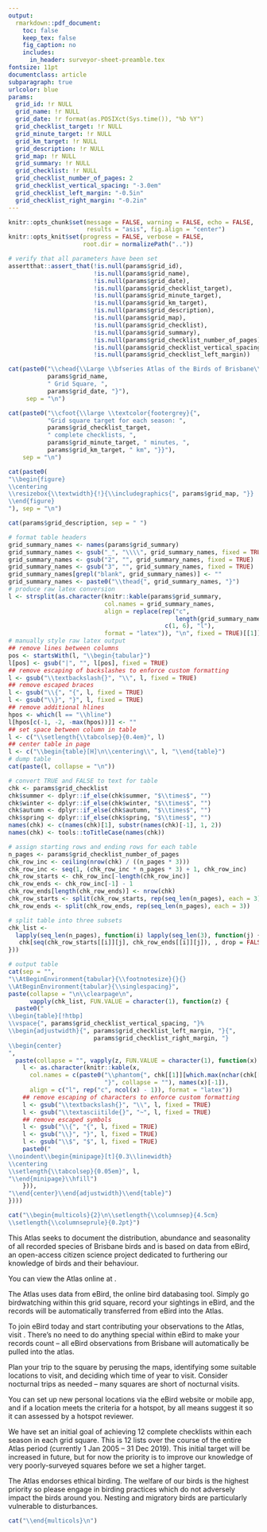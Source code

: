 ```yaml
---
output:
  rmarkdown::pdf_document:
    toc: false
    keep_tex: false
    fig_caption: no
    includes:
      in_header: surveyor-sheet-preamble.tex
fontsize: 11pt
documentclass: article
subparagraph: true
urlcolor: blue
params:
  grid_id: !r NULL
  grid_name: !r NULL
  grid_date: !r format(as.POSIXct(Sys.time()), "%b %Y")
  grid_checklist_target: !r NULL
  grid_minute_target: !r NULL
  grid_km_target: !r NULL
  grid_description: !r NULL
  grid_map: !r NULL
  grid_summary: !r NULL
  grid_checklist: !r NULL
  grid_checklist_number_of_pages: 2
  grid_checklist_vertical_spacing: "-3.0em"
  grid_checklist_left_margin: "-0.5in"
  grid_checklist_right_margin: "-0.2in"
---
```


```r
knitr::opts_chunk$set(message = FALSE, warning = FALSE, echo = FALSE,
                      results = "asis", fig.align = "center")
knitr::opts_knit$set(progress = FALSE, verbose = FALSE,
                     root.dir = normalizePath(".."))
```

```r
# verify that all parameters have been set
assertthat::assert_that(!is.null(params$grid_id),
                        !is.null(params$grid_name),
                        !is.null(params$grid_date),
                        !is.null(params$grid_checklist_target),
                        !is.null(params$grid_minute_target),
                        !is.null(params$grid_km_target),
                        !is.null(params$grid_description),
                        !is.null(params$grid_map),
                        !is.null(params$grid_checklist),
                        !is.null(params$grid_summary),
                        !is.null(params$grid_checklist_number_of_pages),
                        !is.null(params$grid_checklist_vertical_spacing),
                        !is.null(params$grid_checklist_left_margin))
```

```r
cat(paste0("\\chead{\\Large \\bfseries Atlas of the Birds of Brisbane\\\\",
           params$grid_name,
           " Grid Square, ",
           params$grid_date, "}"),
     sep = "\n")
```

```r
cat(paste0("\\cfoot{\\large \\textcolor{footergrey}{",
           "Grid square target for each season: ",
           params$grid_checklist_target,
           " complete checklists, ",
           params$grid_minute_target, " minutes, ",
           params$grid_km_target, " km", "}}"),
    sep = "\n")
```
```r
cat(paste0(
"\\begin{figure}
\\centering
\\resizebox{\\textwidth}{!}{\\includegraphics{", params$grid_map, "}}
\\end{figure}
"), sep = "\n")
```

```r
cat(params$grid_description, sep = " ")
```

```r
# format table headers
grid_summary_names <- names(params$grid_summary)
grid_summary_names <- gsub("_", "\\\\", grid_summary_names, fixed = TRUE)
grid_summary_names <- gsub("2", "", grid_summary_names, fixed = TRUE)
grid_summary_names <- gsub("3", "", grid_summary_names, fixed = TRUE)
grid_summary_names[grepl("blank", grid_summary_names)] <- ""
grid_summary_names <- paste0("\\thead{", grid_summary_names, "}")
# produce raw latex conversion
l <- strsplit(as.character(knitr::kable(params$grid_summary,
                           col.names = grid_summary_names,
                           align = replace(rep("c",
                                               length(grid_summary_names)),
                                            c(1, 6), "l"),
                           format = "latex")), "\n", fixed = TRUE)[[1]]
# manually style raw latex output
## remove lines between columns
pos <- startsWith(l, "\\begin{tabular}")
l[pos] <- gsub("|", "", l[pos], fixed = TRUE)
## remove escaping of backslashes to enforce custom formatting
l <- gsub("\\textbackslash{}", "\\", l, fixed = TRUE)
## remove escaped braces
l <- gsub("\\{", "{", l, fixed = TRUE)
l <- gsub("\\}", "}", l, fixed = TRUE)
## remove additional hlines
hpos <- which(l == "\\hline")
l[hpos[c(-1, -2, -max(hpos))]] <- ""
## set space between column in table
l <- c("\\setlength{\\tabcolsep}{0.4em}", l)
## center table in page
l <- c("\\begin{table}[H]\n\\centering\\", l, "\\end{table}")
# dump table
cat(paste(l, collapse = "\n"))
```

\clearpage

\setlength{\footskip}{0.2\footskip}

```r
# convert TRUE and FALSE to text for table
chk <- params$grid_checklist
chk$summer <- dplyr::if_else(chk$summer, "$\\times$", "")
chk$winter <- dplyr::if_else(chk$winter, "$\\times$", "")
chk$autumn <- dplyr::if_else(chk$autumn, "$\\times$", "")
chk$spring <- dplyr::if_else(chk$spring, "$\\times$", "")
names(chk) <- c(names(chk)[1], substr(names(chk)[-1], 1, 2))
names(chk) <- tools::toTitleCase(names(chk))

# assign starting rows and ending rows for each table
n_pages <- params$grid_checklist_number_of_pages
chk_row_inc <- ceiling(nrow(chk) / ((n_pages * 3)))
chk_row_inc <- seq(1, (chk_row_inc * n_pages * 3) + 1, chk_row_inc)
chk_row_starts <- chk_row_inc[-length(chk_row_inc)]
chk_row_ends <- chk_row_inc[-1] - 1
chk_row_ends[length(chk_row_ends)] <- nrow(chk)
chk_row_starts <- split(chk_row_starts, rep(seq_len(n_pages), each = 3))
chk_row_ends <- split(chk_row_ends, rep(seq_len(n_pages), each = 3))

# split table into three subsets
chk_list <-
  lapply(seq_len(n_pages), function(i) lapply(seq_len(3), function(j) {
   chk[seq(chk_row_starts[[i]][j], chk_row_ends[[i]][j]), , drop = FALSE]
}))

# output table
cat(sep = "",
"\\AtBeginEnvironment{tabular}{\\footnotesize}{}{}
\\AtBeginEnvironment{tabular}{\\singlespacing}",
paste(collapse = "\n\\clearpage\n",
      vapply(chk_list, FUN.VALUE = character(1), function(z) {
  paste0("
\\begin{table}[!htbp]
\\vspace{", params$grid_checklist_vertical_spacing, "}%
\\begin{adjustwidth}{", params$grid_checklist_left_margin, "}{",
                        params$grid_checklist_right_margin, "}
\\begin{center}
",
  paste(collapse = "", vapply(z, FUN.VALUE = character(1), function(x) {
    l <- as.character(knitr::kable(x,
      col.names = c(paste0("\\phantom{", chk[[1]][which.max(nchar(chk[[1]]))],
                           "}", collapse = ""), names(x)[-1]),
      align = c("l", rep("c", ncol(x) - 1)), format = "latex"))
    ## remove escaping of characters to enforce custom formatting
    l <- gsub("\\textbackslash{}", "\\", l, fixed = TRUE)
    l <- gsub("\\textasciitilde{}", "~", l, fixed = TRUE)
    ## remove escaped symbols
    l <- gsub("\\{", "{", l, fixed = TRUE)
    l <- gsub("\\}", "}", l, fixed = TRUE)
    l <- gsub("\\$", "$", l, fixed = TRUE)
    paste0("
\\noindent\\begin{minipage}[t]{0.3\\linewidth}
\\centering
\\setlength{\\tabcolsep}{0.05em}", l,
"\\end{minipage}\\hfill")
    })),
"\\end{center}\\end{adjustwidth}\\end{table}")
})))
```

\clearpage

\AtBeginEnvironment{multicols}{\normalsize}{}{}
\AtBeginEnvironment{multicols}{\onehalfspacing}

```r
cat("\\begin{multicols}{2}\n\\setlength{\\columnsep}{4.5cm}
\\setlength{\\columnseprule}{0.2pt}")
```

\section{Contributing to the Atlas}

\subsection{What is the Atlas of the Birds of Brisbane?}

This Atlas seeks to document the distribution, abundance and seasonality of all recorded species of Brisbane birds and is based on data from eBird, an open-access citizen science project dedicated to furthering our knowledge of birds and their behaviour.

You can view the Atlas online at \url{http://brisbanebirds.com}.

\subsection{How do I go about atlassing?}

The Atlas uses data from eBird, the online bird databasing tool. Simply go birdwatching within this grid square, record your sightings in eBird, and the records will be automatically transferred from eBird into the Atlas.

To join eBird today and start contributing your observations to the Atlas, visit \url{www.ebird.org}. There's no need to do anything special within eBird to make your records count -- all eBird observations from Brisbane will automatically be pulled into the atlas.

Plan your trip to the square by perusing the maps, identifying some suitable locations to visit, and deciding which time of year to visit. Consider nocturnal trips as needed -- many squares are short of nocturnal visits.

\subsection{Can I set up new locations?}

You can set up new personal locations via the eBird website or mobile app, and if a location meets the criteria for a hotspot, by all means suggest it so it can assessed by a hotspot reviewer.

\vfill\null
\columnbreak

\subsection{How much effort is enough?}

We have set an initial goal of achieving 12 complete checklists within each season in each grid square. This is 12 lists over the course of the entire Atlas period (currently 1 Jan 2005 -- 31 Dec 2019). This initial target will be increased in future, but for now the priority is to improve our knowledge of very poorly-surveyed squares before we set a higher target.

\subsection{Ethical birding}

The Atlas endorses ethical birding. The welfare of our birds is the highest priority so please engage in birding practices which do not adversely impact the birds around you. Nesting and migratory birds are particularly vulnerable to disturbances.

```r
cat("\\end{multicols}\n")
```
